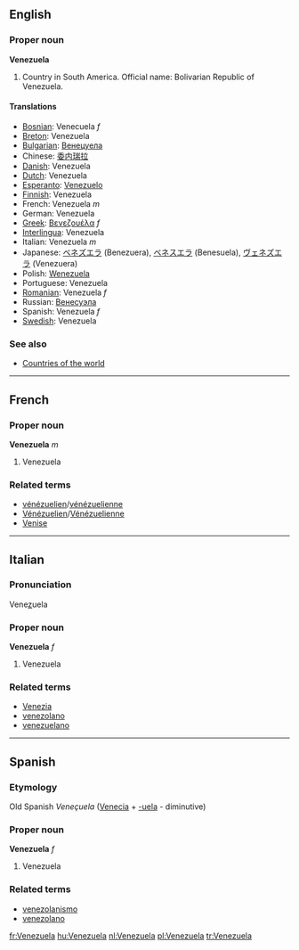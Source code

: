 ==English==
===Proper noun===
'''Venezuela'''

# Country in South America. Official name: Bolivarian Republic of Venezuela.

====Translations====

*[[Bosnian]]: Venecuela ''f''
*[[Breton]]: Venezuela
*[[Bulgarian]]: [[Венецуела]]
*Chinese: [[委内瑞拉]]
*[[Danish]]: Venezuela
*[[Dutch]]: Venezuela
*[[Esperanto]]: [[Venezuelo]]
*[[Finnish]]: Venezuela
*French: Venezuela ''m''
*German: Venezuela
*[[Greek]]: [[Βενεζουέλα]] ''f''
*[[Interlingua]]: Venezuela
*Italian: Venezuela ''m''
*Japanese: [[ベネズエラ]] (Benezuera), [[ベネスエラ]] (Benesuela), [[ヴェネズエラ]] (Venezuera)
*Polish: [[Wenezuela]]
*Portuguese: Venezuela
*[[Romanian]]: Venezuela ''f''
*Russian: [[Венесуэла]]
*Spanish: Venezuela ''f''
*[[Swedish]]: Venezuela

===See also===
* [[Countries of the world]]

----

==French==
===Proper noun===
'''Venezuela''' ''m''

# Venezuela

===Related terms===
*[[vénézuelien]]/[[vénézuelienne]]
*[[Vénézuelien]]/[[Vénézuelienne]]
*[[Venise]]

----

==Italian==
===Pronunciation===
Vene<u>z</u>uela

===Proper noun===
'''Venezuela''' ''f''

# Venezuela

===Related terms===
*[[Venezia]]
*[[venezolano]]
*[[venezuelano]]

----

==Spanish==
===Etymology===
Old Spanish ''Veneçuela'' ([[Venecia]] + [[-uela]] - diminutive)
===Proper noun===
'''Venezuela''' ''f''

# Venezuela

===Related terms===
*[[venezolanismo]]
*[[venezolano]]

[[fr:Venezuela]]
[[hu:Venezuela]]
[[nl:Venezuela]]
[[pl:Venezuela]]
[[tr:Venezuela]]